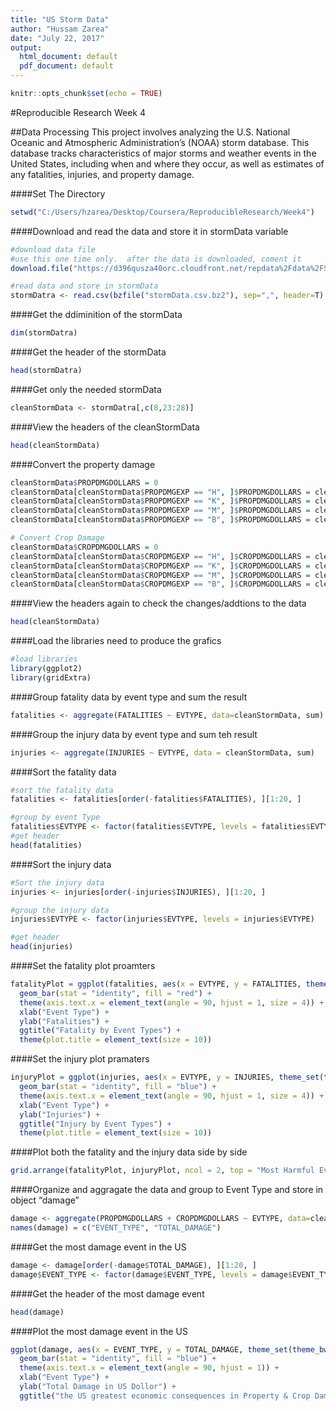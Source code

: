 ---
title: "US Storm Data"
author: "Hussam Zarea"
date: "July 22, 2017"
output:
  html_document: default
  pdf_document: default
---

```{r setup, include=FALSE}
knitr::opts_chunk$set(echo = TRUE)
```


#Reproducible Research Week 4

##Data Processing
This project involves analyzing the U.S. National Oceanic and Atmospheric Administration's (NOAA) storm database. This database tracks characteristics of major storms and weather events in the United States, including when and where they occur, as well as estimates of any fatalities, injuries, and property damage.

####Set The Directory
```{r}
setwd("C:/Users/hzarea/Desktop/Coursera/ReproducibleResearch/Week4")
```

####Download and read the data and store it in stormData variable 
```{r}
#download data file
#use this one time only.  after the data is downloaded, coment it
download.file("https://d396qusza40orc.cloudfront.net/repdata%2Fdata%2FStormData.csv.bz2", destfile = "stormData.csv.bz2")

#read data and store in stormData
stormDatra <- read.csv(bzfile("stormData.csv.bz2"), sep=",", header=T)
```

####Get the ddiminition of the stormData
```{r}
dim(stormDatra)
```

####Get the header of the stormData
```{r}
head(stormDatra)
```

####Get only the needed stormData
```{r}
cleanStormData <- stormDatra[,c(8,23:28)]
```

####View the headers of the cleanStormData
```{r}
head(cleanStormData)
```

####Convert the property damage
```{r}
cleanStormData$PROPDMGDOLLARS = 0
cleanStormData[cleanStormData$PROPDMGEXP == "H", ]$PROPDMGDOLLARS = cleanStormData[cleanStormData$PROPDMGEXP == "H", ]$PROPDMG * 10^2
cleanStormData[cleanStormData$PROPDMGEXP == "K", ]$PROPDMGDOLLARS = cleanStormData[cleanStormData$PROPDMGEXP == "K", ]$PROPDMG * 10^3
cleanStormData[cleanStormData$PROPDMGEXP == "M", ]$PROPDMGDOLLARS = cleanStormData[cleanStormData$PROPDMGEXP == "M", ]$PROPDMG * 10^6
cleanStormData[cleanStormData$PROPDMGEXP == "B", ]$PROPDMGDOLLARS = cleanStormData[cleanStormData$PROPDMGEXP == "B", ]$PROPDMG * 10^9

# Convert Crop Damage 
cleanStormData$CROPDMGDOLLARS = 0
cleanStormData[cleanStormData$CROPDMGEXP == "H", ]$CROPDMGDOLLARS = cleanStormData[cleanStormData$CROPDMGEXP == "H", ]$CROPDMG * 10^2
cleanStormData[cleanStormData$CROPDMGEXP == "K", ]$CROPDMGDOLLARS = cleanStormData[cleanStormData$CROPDMGEXP == "K", ]$CROPDMG * 10^3
cleanStormData[cleanStormData$CROPDMGEXP == "M", ]$CROPDMGDOLLARS = cleanStormData[cleanStormData$CROPDMGEXP == "M", ]$CROPDMG * 10^6
cleanStormData[cleanStormData$CROPDMGEXP == "B", ]$CROPDMGDOLLARS = cleanStormData[cleanStormData$CROPDMGEXP == "B", ]$CROPDMG * 10^9

```

####View the headers again to check the changes/addtions to the data
```{r}
head(cleanStormData)
```

####Load the libraries need to produce the grafics 
```{r}
#load libraries
library(ggplot2)
library(gridExtra)
```


####Group fatality data by event type and sum the result
```{r}
fatalities <- aggregate(FATALITIES ~ EVTYPE, data=cleanStormData, sum)
```

####Group the injury data by event type and sum teh result
```{r}
injuries <- aggregate(INJURIES ~ EVTYPE, data = cleanStormData, sum)
```

####Sort the fatality data
```{r}
#sort the fatality data
fatalities <- fatalities[order(-fatalities$FATALITIES), ][1:20, ]

#group by event Type
fatalities$EVTYPE <- factor(fatalities$EVTYPE, levels = fatalities$EVTYPE)
#get header
head(fatalities)
```

####Sort the injury data
```{r}
#Sort the injury data
injuries <- injuries[order(-injuries$INJURIES), ][1:20, ]

#group the injury data
injuries$EVTYPE <- factor(injuries$EVTYPE, levels = injuries$EVTYPE)

#get header
head(injuries)
```

####Set the fatality plot proamters
```{r}
fatalityPlot = ggplot(fatalities, aes(x = EVTYPE, y = FATALITIES, theme_set(theme_bw()))) + 
  geom_bar(stat = "identity", fill = "red") + 
  theme(axis.text.x = element_text(angle = 90, hjust = 1, size = 4)) + 
  xlab("Event Type") + 
  ylab("Fatalities") + 
  ggtitle("Fatality by Event Types") +
  theme(plot.title = element_text(size = 10))
```

####Set the injury plot pramaters
```{r}
injuryPlot = ggplot(injuries, aes(x = EVTYPE, y = INJURIES, theme_set(theme_bw()))) + 
  geom_bar(stat = "identity", fill = "blue") + 
  theme(axis.text.x = element_text(angle = 90, hjust = 1, size = 4)) + 
  xlab("Event Type") + 
  ylab("Injuries") + 
  ggtitle("Injury by Event Types") +
  theme(plot.title = element_text(size = 10))
```

####Plot both the fatality and the injury data side by side
```{r}
grid.arrange(fatalityPlot, injuryPlot, ncol = 2, top = "Most Harmful Events By Population Health")
```

####Organize and aggragate the data and group to Event Type and store in object "damage"
```{r}
damage <- aggregate(PROPDMGDOLLARS + CROPDMGDOLLARS ~ EVTYPE, data=cleanStormData, sum)
names(damage) = c("EVENT_TYPE", "TOTAL_DAMAGE")
```

####Get the most damage event in the US 
```{r}
damage <- damage[order(-damage$TOTAL_DAMAGE), ][1:20, ]
damage$EVENT_TYPE <- factor(damage$EVENT_TYPE, levels = damage$EVENT_TYPE)
```

####Get the header of the most damage event
```{r}
head(damage)
```

####Plot the most damage event in the US
```{r}
ggplot(damage, aes(x = EVENT_TYPE, y = TOTAL_DAMAGE, theme_set(theme_bw()))) +
  geom_bar(stat = "identity", fill = "blue") + 
  theme(axis.text.x = element_text(angle = 90, hjust = 1)) + 
  xlab("Event Type") + 
  ylab("Total Damage in US Dollor") + 
  ggtitle("the US greatest economic consequences in Property & Crop Damage by top 20 Weather Events")
```
